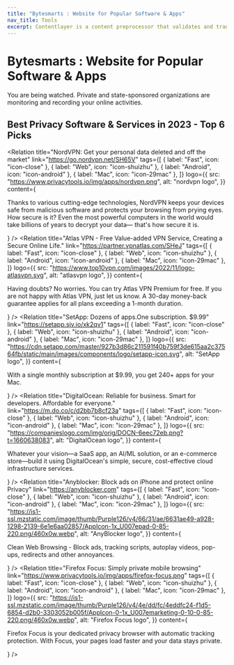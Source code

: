 ```yaml
---
title: "Bytesmarts : Website for Popular Software & Apps"
nav_title: Tools
excerpt: Contentlayer is a content preprocessor that validates and transforms your content into type-safe JSON you can easily import into your application.
---
```


# Bytesmarts : Website for Popular Software & Apps

You are being watched. Private and state-sponsored organizations are monitoring and recording your online activities.

## Best Privacy Software & Services in 2023 - Top 6 Picks

<Relation
  title="NordVPN: Get your personal data deleted and off the market"
  link="https://go.nordvpn.net/SH65V"
  tags={[
    { label: "Fast", icon: "icon-close" },
    { label: "Web", icon: "icon-shuizhu" },
    { label: "Android", icon: "icon-android" },
    { label: "Mac", icon: "icon-29mac" },
  ]}
  logo={{
    src: "https://www.privacytools.io/img/apps/nordvpn.png",
    alt: "nordvpn logo",
  }}
  content={
    <p>
      Thanks to various cutting-edge technologies, NordVPN keeps your devices
      safe from malicious software and protects your browsing from prying eyes.
      How secure is it? Even the most powerful computers in the world would take
      billions of years to decrypt your data— that's how secure it is.
    </p>
  }
/>
<Relation
  title="Atlas VPN - Free Value-added VPN Service, Creating a Secure Online Life."
  link="https://partner.vpnatlas.com/SHeJ"
  tags={[
    { label: "Fast", icon: "icon-close" },
    { label: "Web", icon: "icon-shuizhu" },
    { label: "Android", icon: "icon-android" },
    { label: "Mac", icon: "icon-29mac" },
  ]}
  logo={{
    src: "https://www.top10vpn.com/images/2022/11/logo-atlasvpn.svg",
    alt: "atlasvpn logo",
  }}
  content={
    <p>
      Having doubts? No worries. You can try Atlas VPN Premium for free. If you
      are not happy with Atlas VPN, just let us know. A 30-day money-back
      guarantee applies for all plans exceeding a 1-month duration.
    </p>
  }
/>
<Relation
  title="SetApp: Dozens of apps.One subscription. $9.99"
  link="https://setapp.sjv.io/xk2qv1"
  tags={[
    { label: "Fast", icon: "icon-close" },
    { label: "Web", icon: "icon-shuizhu" },
    { label: "Android", icon: "icon-android" },
    { label: "Mac", icon: "icon-29mac" },
  ]}
  logo={{
    src: "https://cdn.setapp.com/master/927b3d86c211591f40b759f3de615aa2c37564fb/static/main/images/components/logo/setapp-icon.svg",
    alt: "SetApp logo",
  }}
  content={
    <p>
      With a single monthly subscription at $9.99, you get 240+ apps for your
      Mac.
    </p>
  }
/>
<Relation
  title="DigitalOcean: Reliable for business. Smart for developers. Affordable for everyone."
  link="https://m.do.co/c/d2bb7b8cf23a"
  tags={[
    { label: "Fast", icon: "icon-close" },
    { label: "Web", icon: "icon-shuizhu" },
    { label: "Android", icon: "icon-android" },
    { label: "Mac", icon: "icon-29mac" },
  ]}
  logo={{
    src: "https://companieslogo.com/img/orig/DOCN-6eec72eb.png?t=1660638083",
    alt: "DigitalOcean logo",
  }}
  content={
    <p>
      Whatever your vision—a SaaS app, an AI/ML solution, or an e-commerce
      store—build it using DigitalOcean's simple, secure, cost-effective cloud
      infrastructure services.
    </p>
  }
/>
<Relation
  title="Anyblocker: Block ads on iPhone and protect online Privacy"
  link="https://anyblocker.com"
  tags={[
    { label: "Fast", icon: "icon-close" },
    { label: "Web", icon: "icon-shuizhu" },
    { label: "Android", icon: "icon-android" },
    { label: "Mac", icon: "icon-29mac" },
  ]}
  logo={{
    src: "https://is1-ssl.mzstatic.com/image/thumb/Purple126/v4/66/31/ae/6631ae49-a928-1298-2139-6e1e6aa02857/AppIcon-1x_U007epad-0-85-220.png/460x0w.webp",
    alt: "AnyBlocker logo",
  }}
  content={
    <p>
      Clean Web Browsing - Block ads, tracking scripts, autoplay videos,
      pop-ups, redirects and other annoyances.
    </p>
  }
/>
<Relation
  title="Firefox Focus: Simply private mobile browsing"
  link="https://www.privacytools.io/img/apps/firefox-focus.png"
  tags={[
    { label: "Fast", icon: "icon-close" },
    { label: "Web", icon: "icon-shuizhu" },
    { label: "Android", icon: "icon-android" },
    { label: "Mac", icon: "icon-29mac" },
  ]}
  logo={{
    src: "https://is1-ssl.mzstatic.com/image/thumb/Purple126/v4/4e/dd/fc/4eddfc24-f1d5-6854-d2b0-3303052b005f/AppIcon-0-1x_U007emarketing-0-10-0-85-220.png/460x0w.webp",
    alt: "Firefox Focus logo",
  }}
  content={
    <p>
      Firefox Focus is your dedicated privacy browser with automatic tracking
      protection. With Focus, your pages load faster and your data stays
      private.
    </p>
  }
/>

